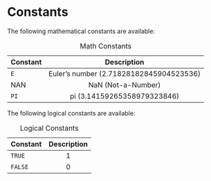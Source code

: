 # Constants

The following mathematical constants are available:

::: {.minipage data-latex="{\textwidth}"}
| Constant | Description |
| :------------- |:------------:|
| `E` | Euler's number (2.71828182845904523536) |
| NAN | NaN (Not-a-Number) |
| `PI` | pi (3.14159265358979323846) |

Table: Math Constants
:::

The following logical constants are available:

::: {.minipage data-latex="{\textwidth}"}
| Constant | Description |
| :------------- |:------------:|
| `TRUE` | 1 |
| `FALSE` | 0 |

Table: Logical Constants
:::